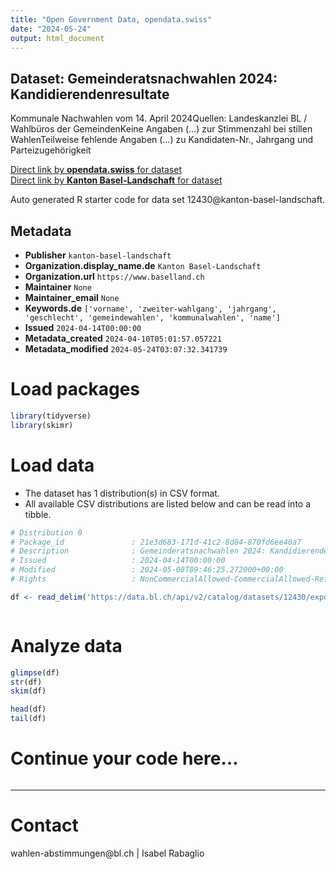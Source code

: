 ```yaml
---
title: "Open Government Data, opendata.swiss"
date: "2024-05-24"
output: html_document
---
```


## Dataset: Gemeinderatsnachwahlen 2024: Kandidierendenresultate

Kommunale Nachwahlen vom 14. April 2024Quellen: Landeskanzlei BL / Wahlbüros der GemeindenKeine Angaben (...) zur Stimmenzahl bei stillen WahlenTeilweise fehlende Angaben (...) zu Kandidaten-Nr., Jahrgang und Parteizugehörigkeit

[Direct link by **opendata.swiss** for dataset](https://opendata.swiss/de/dataset/gemeinderatsnachwahlen-2024-kandidierendenresultate)<br>
[Direct link by **Kanton Basel-Landschaft** for dataset](https://data.bl.ch/explore/dataset/12430/)

Auto generated R starter code for data set 12430@kanton-basel-landschaft.

## Metadata

- **Publisher** `kanton-basel-landschaft`
- **Organization.display_name.de** `Kanton Basel-Landschaft`
- **Organization.url** `https://www.baselland.ch`
- **Maintainer** `None`
- **Maintainer_email** `None`
- **Keywords.de** `['vorname', 'zweiter-wahlgang', 'jahrgang', 'geschlecht', 'gemeindewahlen', 'kommunalwahlen', 'name']`
- **Issued** `2024-04-14T00:00:00`
- **Metadata_created** `2024-04-10T05:01:57.057221`
- **Metadata_modified** `2024-05-24T03:07:32.341739`


# Load packages

```r

library(tidyverse)
library(skimr)

```

# Load data

-   The dataset has 1 distribution(s) in CSV format.
-   All available CSV distributions are listed below and can be read into a tibble.

```r

# Distribution 0
# Package_id               : 21e3d683-171d-41c2-8d84-870fd6ee40a7
# Description              : Gemeinderatsnachwahlen 2024: Kandidierendenresultate (csv)
# Issued                   : 2024-04-14T00:00:00
# Modified                 : 2024-05-08T09:46:25.272000+00:00
# Rights                   : NonCommercialAllowed-CommercialAllowed-ReferenceRequired

df <- read_delim('https://data.bl.ch/api/v2/catalog/datasets/12430/exports/csv')



```

# Analyze data

```r

glimpse(df)
str(df)
skim(df)

head(df)
tail(df)

```

# Continue your code here...

```r

```

------------------------------------------------------------------------

# Contact

wahlen-abstimmungen@bl.ch | Isabel Rabaglio

